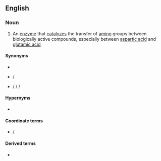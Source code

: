 ==English==
{{wikipedia|lang=en}}

===Noun===
{{en-noun|-}} {{abbreviated|en|{{l|en|AST}}}}

# {{lb|en|enzyme}} An [[enzyme]] that [[catalyze]]s the transfer of [[amino]] groups between biologically active compounds, especially between [[aspartic acid]] and [[glutamic acid]]

====Synonyms====
* {{l|en|AST}}
* {{l|en|glutamic oxaloacetic transaminase}} / {{l|en|GOT}}
* {{l|en|aspartate aminotransferase}} / {{l|en|AspAT}} / {{l|en|ASAT}} / {{l|en|AAT}}

====Hypernyms====
* {{l|en|enzyme}}

====Coordinate terms====
* {{l|en|pyridoxal phosphate}} / {{l|en|PLP}}

====Derived terms====
* {{l|en|AST}}